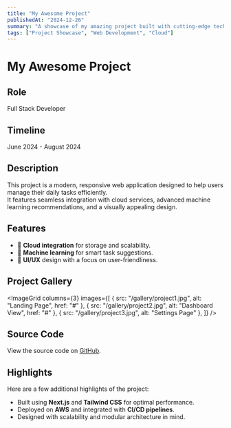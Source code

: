 ```yaml
---
title: "My Awesome Project"
publishedAt: "2024-12-26"
summary: "A showcase of my amazing project built with cutting-edge technology."
tags: ["Project Showcase", "Web Development", "Cloud"]
---
```


# My Awesome Project

## Role
Full Stack Developer  

## Timeline
June 2024 - August 2024  

## Description
This project is a modern, responsive web application designed to help users manage their daily tasks efficiently.  
It features seamless integration with cloud services, advanced machine learning recommendations, and a visually appealing design.  

## Features
- 🚀 **Cloud integration** for storage and scalability.  
- 🤖 **Machine learning** for smart task suggestions.  
- 🎨 **UI/UX** design with a focus on user-friendliness.  

## Project Gallery

<ImageGrid
  columns={3}
  images={[
    { src: "/gallery/project1.jpg", alt: "Landing Page", href: "#" },
    { src: "/gallery/project2.jpg", alt: "Dashboard View", href: "#" },
    { src: "/gallery/project3.jpg", alt: "Settings Page" },
  ]}
/>

## Source Code

View the source code on [GitHub](https://github.com/your-repo-name).

## Highlights
Here are a few additional highlights of the project:
- Built using **Next.js** and **Tailwind CSS** for optimal performance.
- Deployed on **AWS** and integrated with **CI/CD pipelines**.
- Designed with scalability and modular architecture in mind.  
